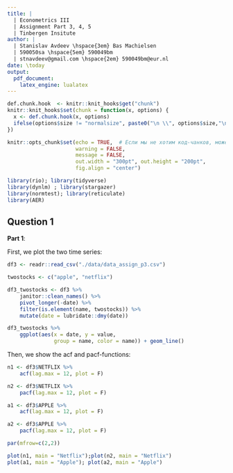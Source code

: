 ```yaml
---
title: | 
  | Econometrics III
  | Assignment Part 3, 4, 5
  | Tinbergen Insitute
author: |
  | Stanislav Avdeev \hspace{3em} Bas Machielsen 
  | 590050sa \hspace{5em} 590049bm 
  | stnavdeev@gmail.com \hspace{2em} 590049bm@eur.nl
date: \today
output: 
  pdf_document: 
    latex_engine: lualatex
---
```


```r
def.chunk.hook  <- knitr::knit_hooks$get("chunk")
knitr::knit_hooks$set(chunk = function(x, options) {
  x <- def.chunk.hook(x, options)
  ifelse(options$size != "normalsize", paste0("\n \\", options$size,"\n\n", x, "\n\n \\normalsize"), x)
})

knitr::opts_chunk$set(echo = TRUE,  # Если мы не хотим код-чанков, можем менять на echo = FALSE
                      warning = FALSE,
                      message = FALSE,
                      out.width = "300pt", out.height = "200pt", 
                      fig.align = "center")

library(rio); library(tidyverse)
library(dynlm) ; library(stargazer)
library(normtest); library(reticulate)
library(AER)

```

<!-- I created a file .Renviron, where the python distribution is located on my system. You can find that by opening a terminal, and entering `$ which -a python python3`. Then, in RStudio, use `usethis::edit_r_environ()`, and add `RETICULATE_PYTHON="/Users/basmachielsen/opt/anaconda3/bin/python"` (or your directory) on a new line to the file. In this way, we can seamlessly interchange R and Python code chunks. Restart RStudio, and then everything is ready to go: --> 

## Question 1

**Part 1**:

First, we plot the two time series:

```r
df3 <- readr::read_csv("./data/data_assign_p3.csv")

twostocks <- c("apple", "netflix")

df3_twostocks <- df3 %>%
    janitor::clean_names() %>%
    pivot_longer(-date) %>%
    filter(is.element(name, twostocks)) %>%
    mutate(date = lubridate::dmy(date)) 

df3_twostocks %>%
    ggplot(aes(x = date, y = value, 
               group = name, color = name)) + geom_line()
```

Then, we show the acf and pacf-functions:

```r

n1 <- df3$NETFLIX %>%
    acf(lag.max = 12, plot = F)

n2 <- df3$NETFLIX %>%
    pacf(lag.max = 12, plot = F)

a1 <- df3$APPLE %>%
    acf(lag.max = 12, plot = F)

a2 <- df3$APPLE %>%
    pacf(lag.max = 12, plot = F)

par(mfrow=c(2,2))

plot(n1, main = "Netflix");plot(n2, main = "Netflix")
plot(a1, main = "Apple"); plot(a2, main = "Apple")
     
```
